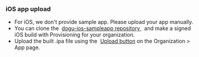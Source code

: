 
### iOS app upload

<ul>
  <li>
    For iOS, we don't provide sample app. Please upload your app manually.
  </li>
  <li>
    You can clone the&nbsp;
    <a href="https://github.com/dogu-team/dogu-ios-sampleapp">
      dogu-ios-sampleapp repository
    </a>&nbsp; and make a signed iOS build with Provisioning for your organization.
  </li>
  <li>
    Upload the built .ipa file using the&nbsp;
    <a href="/management/project/app">Upload button</a> on the Organization > App page.
  </li>
</ul>
